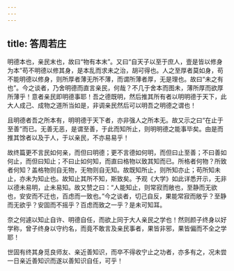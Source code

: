 ```yaml
---
---
---
```

title: 答周若庄
---

明德本也，亲民末也，故曰“物有本末”。又曰“自天子以至于庶人，壹是皆以修身为本”苟不明德以修其身，是本乱而求未之治，胡可得也。人之至厚者莫如身，苟不能明德以修身，则所厚者薄无所不薄，而谓所薄者厚，无是理也。故曰“未之有也”。今之谈者，乃舍明德而直言亲民，何哉？不几于舍本而图未，薄所厚而欲厚所薄乎！意者亲民即明德事耶！吾之德既明，然后推其所有者以明明德于天下，此大人成己、成物之道所当如是，非调亲民然后可以明吾之明德之谓也！

且明德者吾之所本有，明明德于天下者，亦非强人之所本无。故又示之曰“在止于至善”而已。无善无恶，是谓至善，于此而知所止，则明明德之能事毕矣。由是而推其馀者以及于人，于以亲民，不亦易易乎！

故终篇更不言民如何亲，而但曰明德；更不言德如何明，而但曰止至善；不曰善如何止，而但曰知止；不曰止如何知，而直曰格物以致其知而已。所格者何物？所致者何知？盖格物则自无物，无物则自无知。故既知所止，则所知亦止；苟所知未止，亦未为知止也。故知止其所不知，斯致矣。予观《大学》如此详悉开示，无非以德未易明，止未易知。故又赞之曰：“人能知止，则常寂而敞也，至静而无欲也，安安而不迁也，百虑而一致也。”今之谈者，切己自反，果能常寂而敞乎？至静而无欲乎？安固而不摇乎？百虑而致之一乎？是未可知耳。

奈之何遽以知止自许、明德自任，而欲上同于大人亲民之学也！然则颜子终身以好学称，曾子终身以守约名，而竟不敢言及亲民事者，果皆非邪，果皆偏而不全之学耶！

世固有终其身觅良师友、亲近善知识，而卒不得收宁止之功者，亦多有之，况未尝一日亲近善知识而遂以善知识自任，可乎！